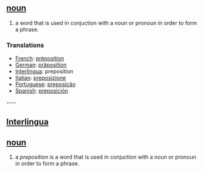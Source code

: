== [[noun]] ==
# a word that is used in conjuction with a noun or pronoun in order to form a phrase.

=== Translations === 
*[[French]]: [[préposition]] 
*[[German]]: [[präposition]] 
*[[Interlingua]]: preposition 
*[[Italian]]: [[preposizione]] 
*[[Portuguese]]: [[preposição]] 
*[[Spanish]]: [[preposición]]

---- 

== [[Interlingua]] ==
== [[noun]] ==
# a ''preposition'' is a word that is used in conjuction with a noun or pronoun in order to form a phrase.